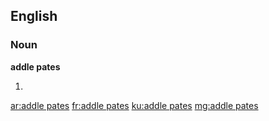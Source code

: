 ==English==

===Noun===
'''addle pates'''

# {{plural of|addle pate}}

[[ar:addle pates]]
[[fr:addle pates]]
[[ku:addle pates]]
[[mg:addle pates]]